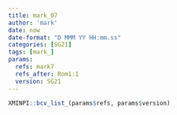 ```yaml
---
title: mark_07
author: 'mark'
date: now
date-format: "D MMM YY HH:mm.ss"
categories: [SG21]
tags: [mark_]
params:
  refs: mark7
  refs_after: Rom1:1
  version: SG21
---
```


```r
XMINPI::bcv_list_(params$refs, params$version)
```


